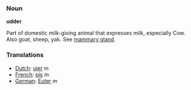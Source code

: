 ===Noun===

'''udder'''

Part of domestic milk-giving animal that expresses milk, especially Cow.  Also goat, sheep, yak.  See [[mammary gland]].

===Translations===
*[[Dutch]]: [[uier]] ''m''
*[[French]]: [[pis]] ''m''
*[[German]]: [[Euter]] ''m''